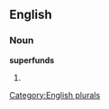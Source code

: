 
==English==

===Noun===
'''superfunds'''

# {{plural of|[[superfund]]}}

[[Category:English plurals]]